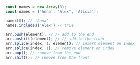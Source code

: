 ```js
const names = new Array(3);
const names = ['Anna', 'Alex', 'Alicia'];

names[0]; // 'Anna'
names.includes('Alex') // true

arr.push(element); // // add to the end
arr.unshift(element); // // add to the front
arr.splice(index, 1, element); // insert element on index
arr.splice(index, 1); // remove element on index
arr.pop(); // remove from the end
arr.shift(); // remove from the front
```
